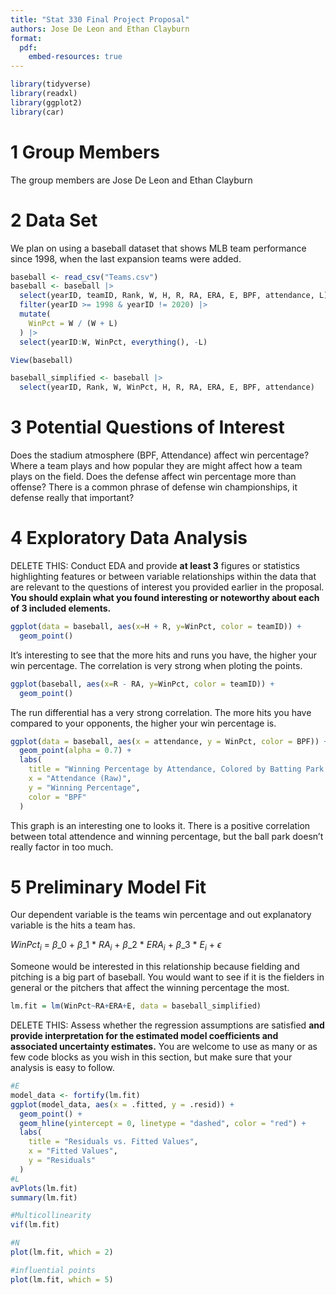 ```yaml
---
title: "Stat 330 Final Project Proposal"
authors: Jose De Leon and Ethan Clayburn
format: 
  pdf:
    embed-resources: true 
---
```


```{=html}
<style type="text/css">
h1.title {
  font-size: 40px;
  text-align: center;
}
</style>
```

```r
library(tidyverse)
library(readxl)
library(ggplot2)
library(car)
```

# 1 Group Members

The group members are Jose De Leon and Ethan Clayburn

# 2 Data Set

We plan on using a baseball dataset that shows MLB team performance since 1998, when the last expansion teams were added.

```r
baseball <- read_csv("Teams.csv")
baseball <- baseball |>
  select(yearID, teamID, Rank, W, H, R, RA, ERA, E, BPF, attendance, L) |>
  filter(yearID >= 1998 & yearID != 2020) |>
  mutate(
    WinPct = W / (W + L)
  ) |>
  select(yearID:W, WinPct, everything(), -L)

View(baseball)

baseball_simplified <- baseball |>
  select(yearID, Rank, W, WinPct, H, R, RA, ERA, E, BPF, attendance)
```

# 3 Potential Questions of Interest

Does the stadium atmosphere (BPF, Attendance) affect win percentage? Where a team plays and how popular they are might affect how a team plays on the field. 
Does the defense affect win percentage more than offense? There is a common phrase of defense win championships, it defense really that important?

# 4 Exploratory Data Analysis

DELETE THIS: Conduct EDA and provide **at least 3** figures or statistics highlighting features or between variable relationships within the data that are relevant to the questions of interest you provided earlier in the proposal. **You should explain what you found interesting or noteworthy about each of 3 included elements.**

```r
ggplot(data = baseball, aes(x=H + R, y=WinPct, color = teamID)) +
  geom_point()

```
It's interesting to see that the more hits and runs you have, the higher your win percentage. The correlation is very strong when ploting the points. 

```r
ggplot(baseball, aes(x=R - RA, y=WinPct, color = teamID)) +
  geom_point()
```
The run differential has a very strong correlation. The more hits you have compared to your opponents, the higher your win percentage is.

```r

ggplot(data = baseball, aes(x = attendance, y = WinPct, color = BPF)) +
  geom_point(alpha = 0.7) +
  labs(
    title = "Winning Percentage by Attendance, Colored by Batting Park Factor",
    x = "Attendance (Raw)",
    y = "Winning Percentage",
    color = "BPF"
  )

```
This graph is an interesting one to looks it. There is a positive correlation between total attendence and winning percentage, but the ball park doesn't really factor in too much.

# 5 Preliminary Model Fit

Our dependent variable is the teams win percentage and out explanatory variable is the hits a team has.

$WinPct_i$ = $\beta\_0$ + $\beta\_1$ \* $RA_i$ + $\beta\_2$ \* $ERA_i$ + $\beta\_3$ \* $E_i$ + $\epsilon$

Someone would be interested in this relationship because fielding and pitching is a big part of baseball. You would want to see if it is the fielders in general or the pitchers that affect the winning percentage the most.

```r
lm.fit = lm(WinPct~RA+ERA+E, data = baseball_simplified)
```

DELETE THIS: Assess whether the regression assumptions are satisfied **and provide interpretation for the estimated model coefficients and associated uncertainty estimates.** You are welcome to use as many or as few code blocks as you wish in this section, but make sure that your analysis is easy to follow.

```r
#E
model_data <- fortify(lm.fit)
ggplot(model_data, aes(x = .fitted, y = .resid)) +
  geom_point() +
  geom_hline(yintercept = 0, linetype = "dashed", color = "red") +
  labs(
    title = "Residuals vs. Fitted Values",
    x = "Fitted Values",
    y = "Residuals"
  )
#L
avPlots(lm.fit)
summary(lm.fit)

#Multicollinearity
vif(lm.fit)

```
```r
#N
plot(lm.fit, which = 2)

```

```r
#influential points
plot(lm.fit, which = 5)

```
